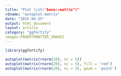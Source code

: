 ```yaml
---
title: "Plot list("base::matrix")"
rdname: "autoplot.matrix"
date: "2015-04-25"
output: html_document
layout: article
category: "ggfortify"
images:FRONTFOMATTER_IMAGES
---
```


```r
library(ggfortify)
```

```r
autoplot(matrix(rnorm(20), nc = 5))
autoplot(matrix(rnorm(20), nc = 5), fill = 'red')
autoplot(matrix(rnorm(20), nc = 2), geom = 'point')



```